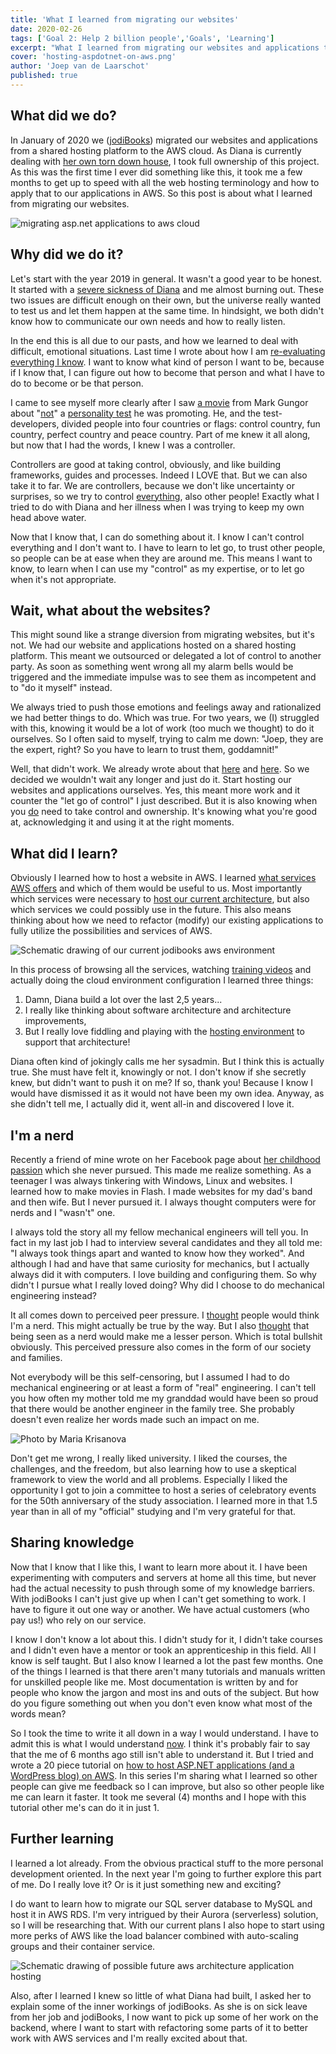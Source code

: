 ```yaml
---
title: 'What I learned from migrating our websites'
date: 2020-02-26
tags: ['Goal 2: Help 2 billion people','Goals', 'Learning']
excerpt: "What I learned from migrating our websites and applications to AWS? I had forgotten I used to love experimenting with servers. I had always been too ashamed"
cover: 'hosting-aspdotnet-on-aws.png'
author: 'Joep van de Laarschot'
published: true
---
```


## What did we do?

In January of 2020 we ([jodiBooks](https://jodibooks.com)) migrated our websites and applications from a shared hosting platform to the AWS cloud. As Diana is currently dealing with [her own torn down house](https://www.telodelic.nl/2020/02/on-dealing-with-the-aftermath-of-a-traumatic-childhood-and-medical-misdiagnosis/), I took full ownership of this project. As this was the first time I ever did something like this, it took me a few months to get up to speed with all the web hosting terminology and how to apply that to our applications in AWS. So this post is about what I learned from migrating our websites.

![migrating asp.net applications to aws cloud](hosting-aspdotnet-on-aws.png)

## Why did we do it?

Let's start with the year 2019 in general. It wasn't a good year to be honest. It started with a [severe sickness of Diana](https://blog.telodelic.nl/) and me almost burning out. These two issues are difficult enough on their own, but the universe really wanted to test us and let them happen at the same time. In hindsight, we both didn't know how to communicate our own needs and how to really listen.

In the end this is all due to our pasts, and how we learned to deal with difficult, emotional situations. Last time I wrote about how I am [re-evaluating everything I know](/tearing-down-the-house/). I want to know what kind of person I want to be, because if I know that, I can figure out how to become that person and what I have to do to become or be that person.

I came to see myself more clearly after I saw [a movie](https://www.youtube.com/watch?v=wHNzJgW-kYI) from Mark Gungor about "<u>not</u>" a [personality test](https://markgungor.com/pages/flag-page-1) he was promoting. He, and the test-developers, divided people into four countries or flags: control country, fun country, perfect country and peace country. Part of me knew it all along, but now that I had the words, I knew I was a controller.

<div style={{ margin: '0.5rem auto' }}><YouTube youTubeId="wHNzJgW-kYI" /></div>

Controllers are good at taking control, obviously, and like building frameworks, guides and processes. Indeed I LOVE that. But we can also take it to far. We are controllers, because we don't like uncertainty or surprises, so we try to control <u>everything</u>, also other people! Exactly what I tried to do with Diana and her illness when I was trying to keep my own head above water.

Now that I know that, I can do something about it. I know I can't control everything and I don't want to. I have to learn to let go, to trust other people, so people can be at ease when they are around me. This means I want to know, to learn when I can use my "control" as my expertise, or to let go when it's not appropriate.

## Wait, what about the websites?

This might sound like a strange diversion from migrating websites, but it's not. We had our website and applications hosted on a shared hosting platform. This meant we outsourced or delegated a lot of control to another party. As soon as something went wrong all my alarm bells would be triggered and the immediate impulse was to see them as incompetent and to "do it myself" instead.

We always tried to push those emotions and feelings away and rationalized we had better things to do. Which was true. For two years, we (I) struggled with this, knowing it would be a lot of work (too much we thought) to do it ourselves. So I often said to myself, trying to calm me down: "Joep, they are the expert, right? So you have to learn to trust them, goddamnit!"

Well, that didn't work. We already wrote about that [here](https://blog.jodibooks.com/2019/10/architectuur-deel-1-een-eigen-website-best-wel-een-gedoe/) and [here](https://blog.jodibooks.com/2019/12/hosting-problemen/). So we decided we wouldn't wait any longer and just do it. Start hosting our websites and applications ourselves. Yes, this meant more work and it counter the "let go of control" I just described. But it is also knowing when you <u>do</u> need to take control and ownership. It's knowing what you're good at, acknowledging it and using it at the right moments.

## What did I learn?

Obviously I learned how to host a website in AWS. I learned [what services AWS offers](https://www.joeplaa.com/how-to-host-asp-net-websites-on-aws/hosting-asp-net-apps-aws-appendix-a-aws-services/) and which of them would be useful to us. Most importantly which services were necessary to [host our current architecture](https://www.joeplaa.com/how-to-host-asp-net-websites-on-aws/hosting-asp-net-apps-aws-part-3-architecture/), but also which services we could possibly use in the future. This also means thinking about how we need to refactor (modify) our existing applications to fully utilize the possibilities and services of AWS.

![Schematic drawing of our current jodibooks aws environment](aws-architecture-jodibooks-current.png "Our current jodiBooks application environment")

In this process of browsing all the services, watching [training videos](https://www.joeplaa.com/how-to-host-asp-net-websites-on-aws/hosting-asp-net-apps-aws-appendix-c-aws-training/) and actually doing the cloud environment configuration I learned three things:

1. Damn, Diana build a lot over the last 2,5 years...
2. I really like thinking about software architecture and architecture improvements,
3. But I really love fiddling and playing with the [hosting environment](https://www.joeplaa.com/how-to-host-asp-net-websites-on-aws/hosting-asp-net-apps-aws-appendix-e-improved-architectures/) to support that architecture!

Diana often kind of jokingly calls me her sysadmin. But I think this is actually true. She must have felt it, knowingly or not. I don't know if she secretly knew, but didn't want to push it on me? If so, thank you! Because I know I would have dismissed it as it would not have been my own idea. Anyway, as she didn't tell me, I actually did it, went all-in and discovered I love it.

## I'm a nerd

Recently a friend of mine wrote on her Facebook page about [her childhood passion](https://www.facebook.com/ishootweddingsbyjosephine/posts/998068187234465) which she never pursued. This made me realize something. As a teenager I was always tinkering with Windows, Linux and websites. I learned how to make movies in Flash. I made websites for my dad's band and then wife. But I never pursued it. I always thought computers were for nerds and I "wasn't" one.

I always told the story all my fellow mechanical engineers will tell you. In fact in my last job I had to interview several candidates and they all told me: "I always took things apart and wanted to know how they worked". And although I had and have that same curiosity for mechanics, but I actually always did it with computers. I love building and configuring them. So why didn't I pursue what I really loved doing? Why did I choose to do mechanical engineering instead?

It all comes down to perceived peer pressure. I <u>thought</u> people would think I'm a nerd. This might actually be true by the way. But I also <u>thought</u> that being seen as a nerd would make me a lesser person. Which is total bullshit obviously. This perceived pressure also comes in the form of our society and families.

Not everybody will be this self-censoring, but I assumed I had to do mechanical engineering or at least a form of "real" engineering. I can't tell you how often my mother told me my granddad would have been so proud that there would be another engineer in the family tree. She probably doesn't even realize her words made such an impact on me.

![Photo by Maria Krisanova](photo-by-maria-krisanova.jpg "Photo by Maria Krisanova on Unsplash")

Don't get me wrong, I really liked university. I liked the courses, the challenges, and the freedom, but also learning how to use a skeptical framework to view the world and all problems. Especially I liked the opportunity I got to join a committee to host a series of celebratory events for the 50th anniversary of the study association. I learned more in that 1.5 year than in all of my "official" studying and I'm very grateful for that.

## Sharing knowledge

Now that I know that I like this, I want to learn more about it. I have been experimenting with computers and servers at home all this time, but never had the actual necessity to push through some of my knowledge barriers. With jodiBooks I can't just give up when I can't get something to work. I have to figure it out one way or another. We have actual customers (who pay us!) who rely on our service.

I know I don't know a lot about this. I didn't study for it, I didn't take courses and I didn't even have a mentor or took an apprenticeship in this field. All I know is self taught. But I also know I learned a lot the past few months. One of the things I learned is that there aren't many tutorials and manuals written for unskilled people like me. Most documentation is written by and for people who know the jargon and most ins and outs of the subject. But how do you figure something out when you don't even know what most of the words mean?

So I took the time to write it all down in a way I would understand. I have to admit this is what I would understand <u>now</u>. I think it's probably fair to say that the me of 6 months ago still isn't able to understand it. But I tried and wrote a 20 piece tutorial on [how to host ASP.NET applications (and a WordPress blog) on AWS](https://www.joeplaa.com/hosting-asp-net-apps-on-aws/). In this series I'm sharing what I learned so other people can give me feedback so I can improve, but also so other people like me can learn it faster. It took me several (4) months and I hope with this tutorial other me's can do it in just 1.

## Further learning

I learned a lot already. From the obvious practical stuff to the more personal development oriented. In the next year I'm going to further explore this part of me. Do I really love it? Or is it just something new and exciting?

I do want to learn how to migrate our SQL server database to MySQL and host it in AWS RDS. I'm very intrigued by their Aurora (serverless) solution, so I will be researching that. With our current plans I also hope to start using more perks of AWS like the load balancer combined with auto-scaling groups and their container service.

![Schematic drawing of possible future aws architecture application hosting](aws-architecture-jodibooks-rds-s-az-alb.png "A possible future architecture. Our goal is to have migrated to .NET Core and containers by then.")

Also, after I learned I knew so little of what Diana had built, I asked her to explain some of the inner workings of jodiBooks. As she is on sick leave from her job and jodiBooks, I now want to pick up some of her work on the backend, where I want to start with refactoring some parts of it to better work with AWS services and I'm really excited about that.